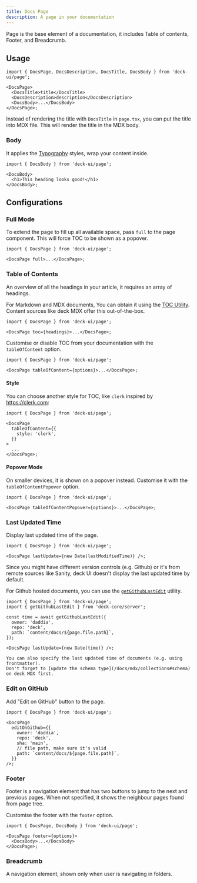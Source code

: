 ```yaml
---
title: Docs Page
description: A page in your documentation
---
```


Page is the base element of a documentation, it includes Table of contents,
Footer, and Breadcrumb.

## Usage

```tsx title="page.tsx"
import { DocsPage, DocsDescription, DocsTitle, DocsBody } from 'deck-ui/page';

<DocsPage>
  <DocsTitle>title</DocsTitle>
  <DocsDescription>description</DocsDescription>
  <DocsBody>...</DocsBody>
</DocsPage>;
```

<Callout type='info' title='Good to know'>

Instead of rendering the title with `DocsTitle` in `page.tsx`, you can put the title into MDX file.
This will render the title in the MDX body.

</Callout>

### Body

It applies the [Typography](/docs/ui/theme#typography) styles, wrap your content inside.

```tsx
import { DocsBody } from 'deck-ui/page';

<DocsBody>
  <h1>This heading looks good!</h1>
</DocsBody>;
```

## Configurations

### Full Mode

To extend the page to fill up all available space, pass `full` to the page component.
This will force TOC to be shown as a popover.

```tsx
import { DocsPage } from 'deck-ui/page';

<DocsPage full>...</DocsPage>;
```

### Table of Contents

An overview of all the headings in your article, it requires an array of headings.

For Markdown and MDX documents, You can obtain it using the
[TOC Utility](/docs/headless/utils/get-toc). Content sources like deck MDX offer this out-of-the-box.

```tsx
import { DocsPage } from 'deck-ui/page';

<DocsPage toc={headings}>...</DocsPage>;
```

Customise or disable TOC from your documentation with the `tableOfContent` option.

```tsx
import { DocsPage } from 'deck-ui/page';

<DocsPage tableOfContent={options}>...</DocsPage>;
```

<AutoTypeTable path="./content/docs/ui/props.ts" name="TOCProps" />

#### Style

You can choose another style for TOC, like `clerk` inspired by https://clerk.com:

```tsx
import { DocsPage } from 'deck-ui/page';

<DocsPage
  tableOfContent={{
    style: 'clerk',
  }}
>
  ...
</DocsPage>;
```

#### Popover Mode

On smaller devices, it is shown on a popover instead.
Customise it with the `tableOfContentPopover` option.

```tsx
import { DocsPage } from 'deck-ui/page';

<DocsPage tableOfContentPopover={options}>...</DocsPage>;
```

<AutoTypeTable path="./content/docs/ui/props.ts" name="TOCPopoverProps" />

### Last Updated Time

Display last updated time of the page.

```tsx
import { DocsPage } from 'deck-ui/page';

<DocsPage lastUpdate={new Date(lastModifiedTime)} />;
```

Since you might have different version controls (e.g. Github) or it's from
remote sources like Sanity, deck UI doesn't display the last updated time by
default.

For Github hosted documents, you can use
the [`getGithubLastEdit`](/docs/headless/utils/git-last-edit) utility.

```tsx
import { DocsPage } from 'deck-ui/page';
import { getGithubLastEdit } from 'deck-core/server';

const time = await getGithubLastEdit({
  owner: 'daddia',
  repo: 'deck',
  path: `content/docs/${page.file.path}`,
});

<DocsPage lastUpdate={new Date(time)} />;
```

<Callout type='info' title='Note'>

    You can also specify the last updated time of documents (e.g. using frontmatter).
    Don't forget to [update the schema type](/docs/mdx/collections#schema) on deck MDX first.

</Callout>

### Edit on GitHub

Add "Edit on GitHub" button to the page.

```tsx
import { DocsPage } from 'deck-ui/page';

<DocsPage
  editOnGithub={{
    owner: 'daddia',
    repo: 'deck',
    sha: 'main',
    // file path, make sure it's valid
    path: `content/docs/${page.file.path}`,
  }}
/>;
```

### Footer

Footer is a navigation element that has two buttons to jump to the next and previous pages. When not specified, it shows the neighbour pages found from page tree.

Customise the footer with the `footer` option.

```tsx
import { DocsPage, DocsBody } from 'deck-ui/page';

<DocsPage footer={options}>
  <DocsBody>...</DocsBody>
</DocsPage>;
```

<AutoTypeTable path="./content/docs/ui/props.ts" name="FooterProps" />

### Breadcrumb

A navigation element, shown only when user is navigating in folders.

<AutoTypeTable path="./content/docs/ui/props.ts" name="BreadcrumbProps" />
